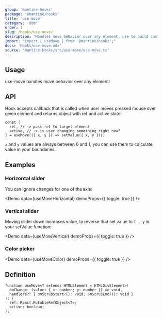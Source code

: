 ```yaml
---
group: 'mantine-hooks'
package: '@mantine/hooks'
title: 'use-move'
category: 'dom'
order: 1
slug: /hooks/use-move/
description: 'Handles move behavior over any element, use to build custom sliders, color pickers, etc.'
import: "import { useMove } from '@mantine/hooks';"
docs: 'hooks/use-move.mdx'
source: 'mantine-hooks/src/use-move/use-move.ts'
---
```



## Usage

use-move handles move behavior over any element:

<Demo data={useMoveUsage} />

## API

Hook accepts callback that is called when user moves pressed mouse over given element and returns object with ref and active state:

```tsx
const {
  ref, // -> pass ref to target element
  active, // -> is user changing something right now?
} = useMove(({ x, y }) => setValue({ x, y }));
```

`x` and `y` values are always between 0 and 1, you can use them to calculate value in your boundaries.

## Examples

### Horizontal slider

You can ignore changes for one of the axis:

<Demo data={useMoveHorizontal} demoProps={{ toggle: true }} />

### Vertical slider

Moving slider down increases value, to reverse that set value to `1 - y` in your setValue function:

<Demo data={useMoveVertical} demoProps={{ toggle: true }} />

### Color picker

<Demo data={useMoveColor} demoProps={{ toggle: true }} />

## Definition

```tsx
function useMove<T extends HTMLElement = HTMLDivElement>(
  onChange: (value: { x: number; y: number }) => void,
  handlers?: { onScrubStart?(): void; onScrubEnd?(): void }
): {
  ref: React.MutableRefObject<T>;
  active: boolean;
};
```
